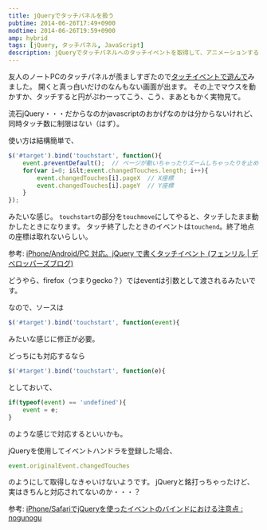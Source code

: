 ```yaml
---
title: jQueryでタッチパネルを扱う
pubtime: 2014-06-26T17:49+0900
modtime: 2014-06-26T19:59+0900
amp: hybrid
tags: [jQuery, タッチパネル, JavaScript]
description: jQueryでタッチパネルへのタッチイベントを取得して、アニメーションするものを作ってみました。同時タッチ数制限とか無くいくらでも取得出来るようです。
---
```


友人のノートPCのタッチパネルが羨ましすぎたので[タッチイベントで遊んで](/blog/2014/06/popcircle)みました。
開くと真っ白いだけのなんもない画面が出ます。
その上でマウスを動かすか、タッチすると円がぷわーってこう、こう、まあともかく実物見て。

流石jQuery・・・だからなのかjavascriptのおかげなのかは分からないけれど、同時タッチ数に制限はない（はず）。

使い方は結構簡単で、
``` javascript
$('#target').bind('touchstart', function(){
    event.preventDefault();  // ページが動いちゃったりズームしちゃったりを止めるらしい。右クリックも効かなくなるっぽいので注意。
    for(var i=0; i&lt;event.changedTouches.length; i++){
        event.changedTouches[i].pageX  // X座標
        event.changedTouches[i].pageY  // Y座標
    }
});
```
みたいな感じ。
`touchstart`の部分を`touchmove`にしてやると、タッチしたまま動かしたときになります。
タッチ終了したときのイベントは`touchend`。終了地点の座標は取れないらしい。

参考: [iPhone/Android/PC 対応。jQuery で書くタッチイベント (フェンリル | デベロッパーズブログ)](http://blog.fenrir-inc.com/jp/2011/06/ios_android_pc_touchevent.html)

<PS date="2014-06-26T18:55+0900">
どうやら、firefox（つまりgecko？）ではeventは引数として渡されるみたいです。

なので、ソースは

``` javascript
$('#target').bind('touchstart', function(event){
```

みたいな感じに修正が必要。

どっちにも対応するなら

``` javascript
$('#target').bind('touchstart', function(e){
```

としておいて、

``` javascript
if(typeof(event) == 'undefined'){
    event = e;
}
```

のような感じで対応するといいかも。
</PS>

<PS date="2014-06-26T19:59+0900">
jQueryを使用してイベントハンドラを登録した場合、

``` javascript
event.originalEvent.changedTouches
```

のようにして取得しなきゃいけないようです。
jQueryと銘打っちゃったけど、実はきちんと対応されてないのか・・・？

参考: [iPhone/SafariでjQueryを使ったイベントのバインドにおける注意点 : nogunogu](http://dev.worksap.co.jp/Members/nogunogu/2010/08/17/iphonesafari%E3%81%A7jquery%E3%82%92%E4%BD%BF%E3%81%A3%E3%81%9F%E3%82%A4%E3%83%99%E3%83%B3%E3%83%88%E3%81%AE%E3%83%90%E3%82%A4%E3%83%B3%E3%83%89%E3%81%AB%E3%81%8A%E3%81%91%E3%82%8B%E6%B3%A8%E6%84%8F/)
</PS>
